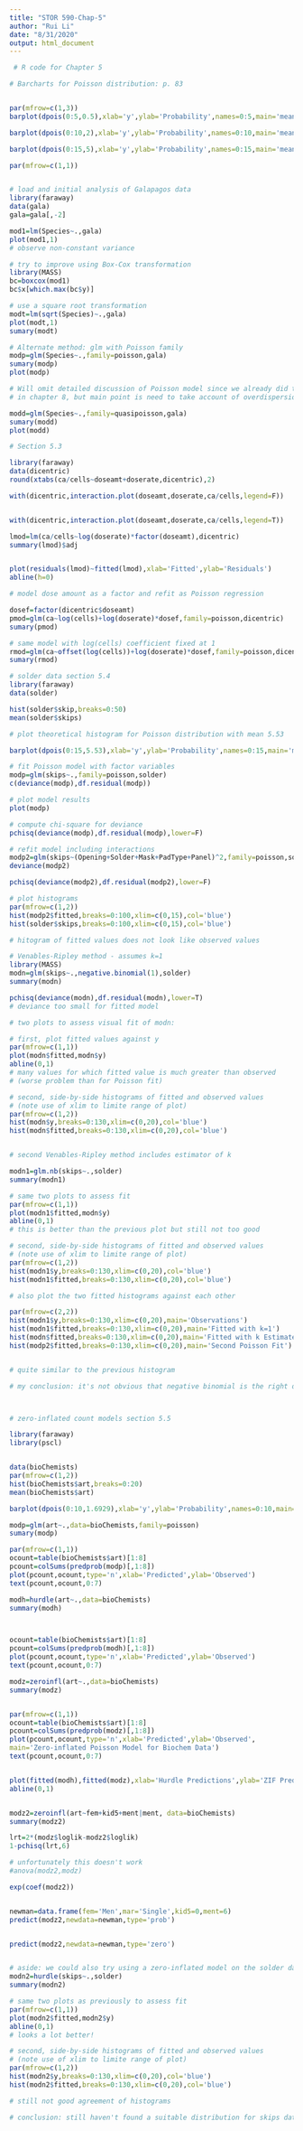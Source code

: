 ```yaml
---
title: "STOR 590-Chap-5"
author: "Rui Li"
date: "8/31/2020"
output: html_document
---
```

```r

 # R code for Chapter 5

# Barcharts for Poisson distribution: p. 83


par(mfrow=c(1,3))
barplot(dpois(0:5,0.5),xlab='y',ylab='Probability',names=0:5,main='mean = 0.5')

barplot(dpois(0:10,2),xlab='y',ylab='Probability',names=0:10,main='mean = 2')

barplot(dpois(0:15,5),xlab='y',ylab='Probability',names=0:15,main='mean = 5')

par(mfrow=c(1,1))


# load and initial analysis of Galapagos data
library(faraway)
data(gala)
gala=gala[,-2]

mod1=lm(Species~.,gala)
plot(mod1,1)
# observe non-constant variance

# try to improve using Box-Cox transformation
library(MASS)
bc=boxcox(mod1)
bc$x[which.max(bc$y)]

# use a square root transformation
modt=lm(sqrt(Species)~.,gala)
plot(modt,1)
sumary(modt)

# Alternate method: glm with Poisson family
modp=glm(Species~.,family=poisson,gala)
sumary(modp)
plot(modp)

# Will omit detailed discussion of Poisson model since we already did this
# in chapter 8, but main point is need to take account of overdispersion

modd=glm(Species~.,family=quasipoisson,gala)
sumary(modd)
plot(modd)

# Section 5.3

library(faraway)
data(dicentric)
round(xtabs(ca/cells~doseamt+doserate,dicentric),2)

with(dicentric,interaction.plot(doseamt,doserate,ca/cells,legend=F))


with(dicentric,interaction.plot(doseamt,doserate,ca/cells,legend=T))

lmod=lm(ca/cells~log(doserate)*factor(doseamt),dicentric)
summary(lmod)$adj


plot(residuals(lmod)~fitted(lmod),xlab='Fitted',ylab='Residuals')
abline(h=0)

# model dose amount as a factor and refit as Poisson regression

dosef=factor(dicentric$doseamt)
pmod=glm(ca~log(cells)+log(doserate)*dosef,family=poisson,dicentric)
sumary(pmod)

# same model with log(cells) coefficient fixed at 1
rmod=glm(ca~offset(log(cells))+log(doserate)*dosef,family=poisson,dicentric)
sumary(rmod)

# solder data section 5.4
library(faraway)
data(solder)

hist(solder$skip,breaks=0:50)
mean(solder$skips)

# plot theoretical histogram for Poisson distribution with mean 5.53

barplot(dpois(0:15,5.53),xlab='y',ylab='Probability',names=0:15,main='mean = 5.53')

# fit Poisson model with factor variables
modp=glm(skips~.,family=poisson,solder)
c(deviance(modp),df.residual(modp))

# plot model results
plot(modp)

# compute chi-square for deviance
pchisq(deviance(modp),df.residual(modp),lower=F)

# refit model including interactions
modp2=glm(skips~(Opening+Solder+Mask+PadType+Panel)^2,family=poisson,solder)
deviance(modp2)

pchisq(deviance(modp2),df.residual(modp2),lower=F)

# plot histograms
par(mfrow=c(1,2))
hist(modp2$fitted,breaks=0:100,xlim=c(0,15),col='blue')
hist(solder$skips,breaks=0:100,xlim=c(0,15),col='blue')

# hitogram of fitted values does not look like observed values

# Venables-Ripley method - assumes k=1
library(MASS)
modn=glm(skips~.,negative.binomial(1),solder)
summary(modn)

pchisq(deviance(modn),df.residual(modn),lower=T)
# deviance too small for fitted model

# two plots to assess visual fit of modn:

# first, plot fitted values against y
par(mfrow=c(1,1))
plot(modn$fitted,modn$y)
abline(0,1)
# many values for which fitted value is much greater than observed
# (worse problem than for Poisson fit)

# second, side-by-side histograms of fitted and observed values
# (note use of xlim to limite range of plot)
par(mfrow=c(1,2))
hist(modn$y,breaks=0:130,xlim=c(0,20),col='blue')
hist(modn$fitted,breaks=0:130,xlim=c(0,20),col='blue')


# second Venables-Ripley method includes estimator of k

modn1=glm.nb(skips~.,solder)
summary(modn1)

# same two plots to assess fit
par(mfrow=c(1,1))
plot(modn1$fitted,modn$y)
abline(0,1)
# this is better than the previous plot but still not too good

# second, side-by-side histograms of fitted and observed values
# (note use of xlim to limite range of plot)
par(mfrow=c(1,2))
hist(modn1$y,breaks=0:130,xlim=c(0,20),col='blue')
hist(modn1$fitted,breaks=0:130,xlim=c(0,20),col='blue')

# also plot the two fitted histograms against each other

par(mfrow=c(2,2))
hist(modn1$y,breaks=0:130,xlim=c(0,20),main='Observations')
hist(modn1$fitted,breaks=0:130,xlim=c(0,20),main='Fitted with k=1')
hist(modn$fitted,breaks=0:130,xlim=c(0,20),main='Fitted with k Estimated')
hist(modp2$fitted,breaks=0:130,xlim=c(0,20),main='Second Poisson Fit')


# quite similar to the previous histogram

# my conclusion: it's not obvious that negative binomial is the right distribution



# zero-inflated count models section 5.5

library(faraway)
library(pscl)


data(bioChemists)
par(mfrow=c(1,2))
hist(bioChemists$art,breaks=0:20)
mean(bioChemists$art)

barplot(dpois(0:10,1.6929),xlab='y',ylab='Probability',names=0:10,main='Poisson Mean 1.6929')

modp=glm(art~.,data=bioChemists,family=poisson)
sumary(modp)

par(mfrow=c(1,1))
ocount=table(bioChemists$art)[1:8]
pcount=colSums(predprob(modp)[,1:8])
plot(pcount,ocount,type='n',xlab='Predicted',ylab='Observed')
text(pcount,ocount,0:7)

modh=hurdle(art~.,data=bioChemists)
summary(modh)



ocount=table(bioChemists$art)[1:8]
pcount=colSums(predprob(modh)[,1:8])
plot(pcount,ocount,type='n',xlab='Predicted',ylab='Observed')
text(pcount,ocount,0:7)

modz=zeroinfl(art~.,data=bioChemists)
summary(modz)


par(mfrow=c(1,1))
ocount=table(bioChemists$art)[1:8]
pcount=colSums(predprob(modz)[,1:8])
plot(pcount,ocount,type='n',xlab='Predicted',ylab='Observed',
main='Zero-inflated Poisson Model for Biochem Data')
text(pcount,ocount,0:7)


plot(fitted(modh),fitted(modz),xlab='Hurdle Predictions',ylab='ZIF Predictions')
abline(0,1)


modz2=zeroinfl(art~fem+kid5+ment|ment, data=bioChemists)
summary(modz2)

lrt=2*(modz$loglik-modz2$loglik)
1-pchisq(lrt,6)

# unfortunately this doesn't work
#anova(modz2,modz)

exp(coef(modz2))


newman=data.frame(fem='Men',mar='Single',kid5=0,ment=6)
predict(modz2,newdata=newman,type='prob')


predict(modz2,newdata=newman,type='zero')


# aside: we could also try using a zero-inflated model on the solder data
modn2=hurdle(skips~.,solder)
summary(modn2)

# same two plots as previously to assess fit
par(mfrow=c(1,1))
plot(modn2$fitted,modn2$y)
abline(0,1)
# looks a lot better!

# second, side-by-side histograms of fitted and observed values
# (note use of xlim to limite range of plot)
par(mfrow=c(1,2))
hist(modn2$y,breaks=0:130,xlim=c(0,20),col='blue')
hist(modn2$fitted,breaks=0:130,xlim=c(0,20),col='blue')

# still not good agreement of histograms

# conclusion: still haven't found a suitable distribution for skips data
```

